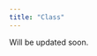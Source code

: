 ```yaml
---
title: "Class"
---
```


<link rel="stylesheet" href="styles.css" type="text/css">


Will be updated soon.